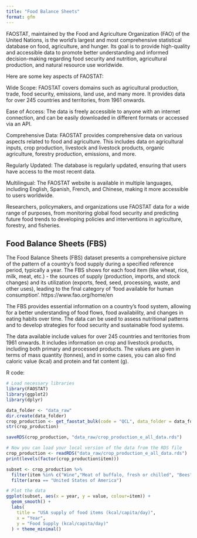 ```yaml
---
title: "Food Balance Sheets"
format: gfm
---
```


FAOSTAT, maintained by the Food and Agriculture Organization (FAO) of the United Nations, is the world's largest and most comprehensive statistical database on food, agriculture, and hunger. Its goal is to provide high-quality and accessible data to promote better understanding and informed decision-making regarding food security and nutrition, agricultural production, and natural resource use worldwide.

Here are some key aspects of FAOSTAT:

Wide Scope: FAOSTAT covers domains such as agricultural production, trade, food security, emissions, land use, and many more. It provides data for over 245 countries and territories, from 1961 onwards.

Ease of Access: The data is freely accessible to anyone with an internet connection, and can be easily downloaded in different formats or accessed via an API.

Comprehensive Data: FAOSTAT provides comprehensive data on various aspects related to food and agriculture. This includes data on agricultural inputs, crop production, livestock and livestock products, organic agriculture, forestry production, emissions, and more.

Regularly Updated: The database is regularly updated, ensuring that users have access to the most recent data.

Multilingual: The FAOSTAT website is available in multiple languages, including English, Spanish, French, and Chinese, making it more accessible to users worldwide.

Researchers, policymakers, and organizations use FAOSTAT data for a wide range of purposes, from monitoring global food security and predicting future food trends to developing policies and interventions in agriculture, forestry, and fisheries.

## Food Balance Sheets (FBS)

The Food Balance Sheets (FBS) dataset presents a comprehensive picture of the pattern of a country's food supply during a specified reference period, typically a year. The FBS shows for each food item (like wheat, rice, milk, meat, etc.) - the sources of supply (production, imports, and stock changes) and its utilization (exports, feed, seed, processing, waste, and other uses), leading to the final category of 'food available for human consumption'. https://www.fao.org/home/en

The FBS provides essential information on a country's food system, allowing for a better understanding of food flows, food availability, and changes in eating habits over time. The data can be used to assess nutritional patterns and to develop strategies for food security and sustainable food systems.

The data available include values for over 245 countries and territories from 1961 onwards. It includes information on crop and livestock products, including both primary and processed products. The values are given in terms of mass quantity (tonnes), and in some cases, you can also find caloric value (kcal) and protein and fat content (g).

R code:

```r
# Load necessary libraries
library(FAOSTAT)
library(ggplot2)
library(dplyr)

data_folder <- "data_raw" 
dir.create(data_folder)
crop_production <- get_faostat_bulk(code = "QCL", data_folder = data_folder) # Show the structure of the data
str(crop_production)

saveRDS(crop_production, "data_raw/crop_production_e_all_data.rds")
```

```r
# Now you can load your local version of the data from the RDS file 
crop_production <- readRDS("data_raw/crop_production_e_all_data.rds")
print(levels(factor(crop_production$item)))
```


```r
subset <- crop_production %>% 
  filter(item %in% c("Wine","Meat of buffalo, fresh or chilled", "Bees","Sugar beet", "Natural honey")) %>% 
  filter(area == "United States of America")

# Plot the data
ggplot(subset, aes(x = year, y = value, colour=item)) +
  geom_smooth() +
  labs(
    title = "USA supply of food items (kcal/capita/day)",
    x = "Year",
    y = "Food Supply (kcal/capita/day)"
  ) + theme_minimal()
```

